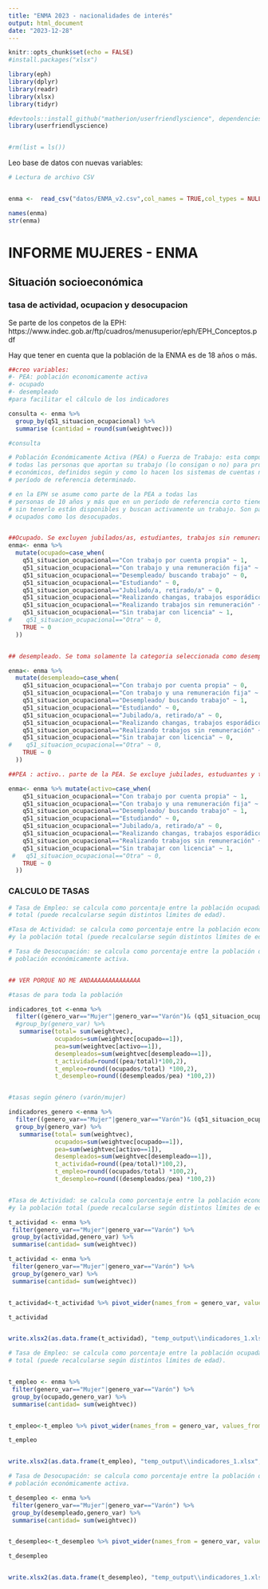 ```yaml
---
title: "ENMA 2023 - nacionalidades de interés"
output: html_document
date: "2023-12-28"
---
```


```r
knitr::opts_chunk$set(echo = FALSE)
#install.packages("xlsx")

library(eph)
library(dplyr)
library(readr)
library(xlsx)
library(tidyr)

#devtools::install_github("matherion/userfriendlyscience", dependencies=TRUE)
library(userfriendlyscience)


#rm(list = ls())
```





Leo base de datos con nuevas variables:

```r

# Lectura de archivo CSV


enma <-  read_csv("datos/ENMA_v2.csv",col_names = TRUE,col_types = NULL)


```

```r
names(enma)
str(enma)

```
# INFORME MUJERES - ENMA


## Situación socioeconómica


### tasa de actividad, ocupacion y desocupacion

Se parte de los conpetos de la EPH:  
https://www.indec.gob.ar/ftp/cuadros/menusuperior/eph/EPH_Conceptos.pdf  

Hay que tener en cuenta que la población de la ENMA es de 18 años o más.  


```r


##creo variables:
#- PEA: población economicamente activa
#- ocupado
#- desempleado
#para facilitar el cálculo de los indicadores

consulta <- enma %>% 
  group_by(q51_situacion_ocupacional) %>% 
  summarise (cantidad = round(sum(weightvec)))

#consulta

# Población Económicamente Activa (PEA) o Fuerza de Trabajo: esta compuesta por
# todas las personas que aportan su trabajo (lo consigan o no) para producir bienes y servicios
# económicos, definidos según y como lo hacen los sistemas de cuentas nacionales durante un
# período de referencia determinado. 

# en la EPH se asume como parte de la PEA a todas las
# personas de 10 años y más que en un período de referencia corto tienen trabajo y aquellos que
# sin tenerlo están disponibles y buscan activamente un trabajo. Son parte de la PEA tanto los
# ocupados como los desocupados. 


##Ocupado. Se excluyen jubilados/as, estudiantes, trabajos sin remuneración y desempleados
enma<- enma %>%
  mutate(ocupado=case_when(
    q51_situacion_ocupacional=="Con trabajo por cuenta propia" ~ 1,
    q51_situacion_ocupacional=="Con trabajo y una remuneración fija" ~ 1,
    q51_situacion_ocupacional=="Desempleado/ buscando trabajo" ~ 0,
    q51_situacion_ocupacional=="Estudiando" ~ 0,
    q51_situacion_ocupacional=="Jubilado/a, retirado/a" ~ 0,
    q51_situacion_ocupacional=="Realizando changas, trabajos esporádicos o subempleado" ~ 1,
    q51_situacion_ocupacional=="Realizando trabajos sin remuneración" ~ 0,
    q51_situacion_ocupacional=="Sin trabajar con licencia" ~ 1,
#    q51_situacion_ocupacional=="Otra" ~ 0,
    TRUE ~ 0
  ))


## desempleado. Se toma solamente la categoria seleccionada como desempleado/buscando empleo

enma<- enma %>%
  mutate(desempleado=case_when(
    q51_situacion_ocupacional=="Con trabajo por cuenta propia" ~ 0,
    q51_situacion_ocupacional=="Con trabajo y una remuneración fija" ~ 0,
    q51_situacion_ocupacional=="Desempleado/ buscando trabajo" ~ 1,
    q51_situacion_ocupacional=="Estudiando" ~ 0,
    q51_situacion_ocupacional=="Jubilado/a, retirado/a" ~ 0,
    q51_situacion_ocupacional=="Realizando changas, trabajos esporádicos o subempleado" ~ 0,
    q51_situacion_ocupacional=="Realizando trabajos sin remuneración" ~ 0,
    q51_situacion_ocupacional=="Sin trabajar con licencia" ~ 0,
#    q51_situacion_ocupacional=="Otra" ~ 0,
    TRUE ~ 0
  ))

##PEA : activo.. parte de la PEA. Se excluye jubilades, estuduantes y trabajo sin remuneracion

enma<- enma %>% mutate(activo=case_when(
    q51_situacion_ocupacional=="Con trabajo por cuenta propia" ~ 1,
    q51_situacion_ocupacional=="Con trabajo y una remuneración fija" ~ 1,
    q51_situacion_ocupacional=="Desempleado/ buscando trabajo" ~ 1,
    q51_situacion_ocupacional=="Estudiando" ~ 0,
    q51_situacion_ocupacional=="Jubilado/a, retirado/a" ~ 0,
    q51_situacion_ocupacional=="Realizando changas, trabajos esporádicos o subempleado" ~ 1,
    q51_situacion_ocupacional=="Realizando trabajos sin remuneración" ~ 0,
    q51_situacion_ocupacional=="Sin trabajar con licencia" ~ 1,
 #   q51_situacion_ocupacional=="Otra" ~ 0,
    TRUE ~ 0
  ))


```


### CALCULO DE TASAS

```r

# Tasa de Empleo: se calcula como porcentaje entre la población ocupada y la población
# total (puede recalcularse según distintos límites de edad). 

#Tasa de Actividad: se calcula como porcentaje entre la población económicamente activa
#y la población total (puede recalcularse según distintos límites de edad). 

# Tasa de Desocupación: se calcula como porcentaje entre la población desocupada y la
# población económicamente activa. 


## VER PORQUE NO ME ANDAAAAAAAAAAAAAA

#tasas de para toda la población

indicadores_tot <-enma %>% 
  filter((genero_var=="Mujer"|genero_var=="Varón")& (q51_situacion_ocupacional!="Otra")) %>% 
  #group_by(genero_var) %>% 
   summarise(total= sum(weightvec),
             ocupados=sum(weightvec[ocupado==1]),
             pea=sum(weightvec[activo==1]),
             desempleados=sum(weightvec[desempleado==1]),
             t_actividad=round((pea/total)*100,2),
             t_empleo=round((ocupados/total) *100,2),
             t_desempleo=round((desempleados/pea) *100,2))


#tasas según género (varón/mujer)

indicadores_genero <-enma %>% 
  filter((genero_var=="Mujer"|genero_var=="Varón")& (q51_situacion_ocupacional!="Otra")) %>% 
  group_by(genero_var) %>% 
   summarise(total= sum(weightvec),
             ocupados=sum(weightvec[ocupado==1]),
             pea=sum(weightvec[activo==1]),
             desempleados=sum(weightvec[desempleado==1]),
             t_actividad=round((pea/total)*100,2),
             t_empleo=round((ocupados/total) *100,2),
             t_desempleo=round((desempleados/pea) *100,2))


#Tasa de Actividad: se calcula como porcentaje entre la población económicamente activa
#y la población total (puede recalcularse según distintos límites de edad). 

t_actividad <- enma %>% 
 filter(genero_var=="Mujer"|genero_var=="Varón") %>%
 group_by(actividad,genero_var) %>%
 summarise(cantidad= sum(weightvec))

t_actividad <- enma %>% 
 filter(genero_var=="Mujer"|genero_var=="Varón") %>%
 group_by(genero_var) %>%
 summarise(cantidad= sum(weightvec))


t_actividad<-t_actividad %>% pivot_wider(names_from = genero_var, values_from = cantidad)

t_actividad


write.xlsx2(as.data.frame(t_actividad), "temp_output\\indicadores_1.xlsx", row.names = FALSE, sheetName ="actividad",append = TRUE)

# Tasa de Empleo: se calcula como porcentaje entre la población ocupada y la población
# total (puede recalcularse según distintos límites de edad). 


t_empleo <- enma %>% 
 filter(genero_var=="Mujer"|genero_var=="Varón") %>%
 group_by(ocupado,genero_var) %>%
 summarise(cantidad= sum(weightvec)) 


t_empleo<-t_empleo %>% pivot_wider(names_from = genero_var, values_from = cantidad)

t_empleo


write.xlsx2(as.data.frame(t_empleo), "temp_output\\indicadores_1.xlsx", row.names = FALSE, sheetName ="ocupacion",append = TRUE)

# Tasa de Desocupación: se calcula como porcentaje entre la población desocupada y la
# población económicamente activa. 

t_desempleo <- enma %>% 
 filter(genero_var=="Mujer"|genero_var=="Varón") %>%
 group_by(desempleado,genero_var) %>%
 summarise(cantidad= sum(weightvec)) 


t_desempleo<-t_desempleo %>% pivot_wider(names_from = genero_var, values_from = cantidad)

t_desempleo


write.xlsx2(as.data.frame(t_desempleo), "temp_output\\indicadores_1.xlsx", row.names = FALSE, sheetName ="desempleo",append = TRUE)

```




















